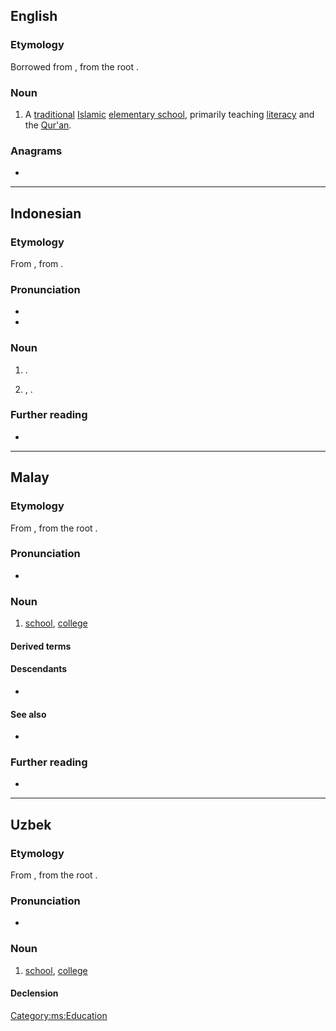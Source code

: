 ==English==
{{wp}}

===Etymology===
Borrowed from {{bor|en|ar|مَكْتَب}}, from the root {{ar-root|ك|ت|ب|nocat=1}}. {{root|en|ar|ك ت ب}}

===Noun===
{{en-noun}}

# A [[traditional]] [[Islamic]] [[elementary school]], primarily teaching [[literacy]] and the [[Qur'an]].

===Anagrams===
* {{anagrams|en|a=aabkmt|tambak}}

----

==Indonesian==

===Etymology===
From {{inh|id|ms|maktab}}, from {{der|id|ar|مَكْتَب}}. {{root|id|ar|ك ت ب}}

===Pronunciation===
* {{IPA|id|[ˈmak̚t̪ap̚]}}
* {{hyphenation|id|mak|tab}}

===Noun===
{{id-noun|head=|pl=maktab-maktab}}

# {{rfv-sense|id}} {{lb|id|dialect}} {{l|en|school}}.
#: {{syn|id|perguruan|madrasah|sekolah}}
# {{lb|id|Islam|hajj}} {{l|en|office}}, {{l|en|buro}}.
#: {{syn|id|kantor|lembaga|biro}}

===Further reading===
* {{R:KBBI Daring}}

----

==Malay==

===Etymology===
From {{bor|ms|ar|مَكْتَب}}, from the root {{ar-root|ك|ت|ب|nocat=1}}.

===Pronunciation===
* {{IPA|ms|[ˈmaʔk.tap]}}

===Noun===
{{ms-noun|j=مکتب}}

# [[school]], [[college]]

====Derived terms====
{{der4|ms|
| [[maktab rendah]] {{q|junior college}}
|}}

====Descendants====
* {{desc|id|bor=1|maktab}}

====See also====
* {{l|ms|sekolah}}

===Further reading===
* {{R:PRPM}}

[[Category:ms:Education]]

----

==Uzbek==
{{uz-variant|c=мактаб|r=maktab|a=}}

===Etymology===
From {{der|uz|ar|مَكْتَب}}, from the root {{ar-root|ك|ت|ب|nocat=1}}.

===Pronunciation===
*{{IPA|uz|/maktap/}}

===Noun===
{{uz-noun}}

# [[school]], [[college]]

====Declension====
{{uz-decl-noun}}